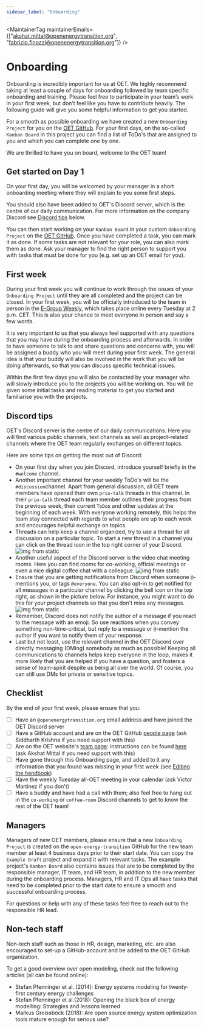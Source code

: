 ```yaml
---
sidebar_label: "Onboarding"
---
```



<MaintainerTag maintainerEmails={["akshat.mittal@openenergytransition.org", "fabrizio.finozzi@openenergytransition.org"]} />

# Onboarding

<ControlledDocBanner />

Onboarding is incredibly important for us at OET. We highly recommend taking at least a couple of days for onboarding followed by team specific onboarding and training. 
Please feel free to participate in your team’s work in your first week, but don’t feel like you have to contribute heavily. 
The following guide will give you some helpful information to get you started. 

For a smooth as possible onboarding we have created a new `Onboarding Project` for you on the [OET GitHub](https://github.com/orgs/open-energy-transition/projects).
For your first days, on the so-called `Kanban Board` in this project you can find a list of ToDo's that are assigned to you and which you can complete one by one.

We are thrilled to have you on board, welcome to the OET team!

## Get started on Day 1

On your first day, you will be welcomed by your manager in a short onboarding meeting where they will explain to you some first steps.

You should also have been added to OET's Discord server, which is the centre of our daily communication. 
For more information on the company Discord see [Discord tips](#discord-tips) below.

You can then start working on your `Kanban Board` in your custom `Onboarding Project` on the [OET GitHub](https://github.com/orgs/open-energy-transition/projects).
Once you have completed a task, you can mark it as done. If some tasks are not relevant for your role, you can also mark them as done.
Ask your manager to find the right person to support you with tasks that must be done for you (e.g. set up an OET email for you).

## First week

During your first week you will continue to work through the issues of your `Onboarding Project` until they are all completed and the project can be closed.
In your first week, you will be officially introduced to the team in person in the [E-Group Weekly](docs/Company/EGroupWeekly.mdx), which takes place online every Tuesday at 2 p.m. CET.
This is also your chance to meet everyone in person and say a few words.

It is very important to us that you always feel supported with any questions that you may have during the onboarding process and afterwards. 
In order to have someone to talk to and share questions and concerns with, you will be assigned a buddy who you will meet during your first week. 
The general idea is that your buddy will also be involved in the work that you will be doing afterwards, so that you can discuss specific technical issues.

Within the first few days you will also be contacted by your manager who will slowly introduce you to the projects you will be working on. 
You will be given some initial tasks and reading material to get you started and familiarise you with the projects.

## Discord tips

OET's Discord server is the centre of our daily communications. 
Here you will find various public channels, text channels as well as project-related channels where the OET team regularly exchanges on different topics.

Here are some tips on getting the most out of Discord:
- On your first day when you join Discord, introduce yourself briefly in the `#welcome` channel.
- Another important channel for your weekly ToDo's will be the `#discussion`channel. Apart from general discussion, all OET team members have opened their own `prio-talk` threads in this channel.
    In their `prio-talk` thread each team member outlines their progress from the previous week, their current `ToDo`s and other updates at the beginning of each week. 
    With everyone working remotely, this helps the team stay connected with regards to what people are up to each week and encourages helpful exchange on topics.
- Threads can help keep a channel organized, try to use a thread for all discussion on a particular topic. To start a new thread in a channel you can click on the thread icon in the top right corner of your Discord.
    ![img from static](/img/discord_create_new_thread.png)
- Another useful aspect of the Discord server is the video chat meeting rooms. 
    Here you can find rooms for co-working, official meetings or even a nice digital coffee chat with a colleague.
    ![img from static](/img/discord_meeting_rooms.png)
- Ensure that you are getting notifications from Discord when someone `@`-mentions you, or tags `@everyone`. You can also opt-in to get notified for all messages in a particular channel by clicking the bell icon on the top right, as shown in the picture below. For instance, you might want to do this for your project channels so that you don't miss any messages.
    ![img from static](/img/discord_notifications.png)
- Remember, Discord does not notify the author of a message if you react to the message with an emoji. So use reactions when you convey something non-time-critical, but reply to a message or `@`-mention the author if you want to notify them of your response.
- Last but not least, use the relevant channel in the OET Discord over directly messaging (DMing) somebody as much as possible! Keeping all communications to channels helps keep everyone in the loop, makes it more likely that you are helped if you have a question, and fosters a sense of team-spirit despite us being all over the world. Of course, you can still use DMs for private or sensitive topics.

## Checklist

By the end of your first week, please ensure that you:
- [ ] Have an `@openenergytransition.org` email address and have joined the OET Discord server
- [ ] Have a GitHub account and are on the OET GitHub [people page](https://github.com/orgs/open-energy-transition/people) (ask Siddharth Krishna if you need support with this)
- [ ] Are on the OET website's [team page](https://openenergytransition.org/about-us.html#team): instructions can be found [here](https://github.com/open-energy-transition/oet-data-bank) (ask Akshat Mittal if you need support with this)
- [ ] Have gone through this Onboarding page, and added to it any information that you found was missing in your first week (see [Editing the handbook](docs/Handbook/EditingTheHandbook.mdx))
- [ ] Have the weekly Tuesday all-OET meeting in your calendar (ask Victor Martinez if you don't)
- [ ] Have a buddy and have had a call with them; also feel free to hang out in the `co-working` or `coffee-room` Discord channels to get to know the rest of the OET team!

## Managers

Managers of new OET members, please ensure that a new `Onboarding Project` is created on the `open-energy-transition` GitHub for the new team member at least 4 business days prior to their start date. 
You can copy the `Example Draft` project and expand it with relevant tasks.
The example project's `Kanban Board` also contains issues that are to be completed by the responsible manager, IT team, and HR team, in addition to the new member during the onboarding process.
Managers, HR and IT Ops all have tasks that need to be completed prior to the start date to ensure a smooth and successful onboarding process. 

For questions or help with any of these tasks feel free to reach out to the responsible HR lead.

## Non-tech staff

Non-tech staff such as those in HR, design, marketing, etc. are also encouraged to set-up a GitHub-account and be added to the OET GitHub organization.

To get a good overview over open modeling, check out the following articles (all can be found online):
- Stefan Pfenninger et al. (2014):  Energy systems modeling for twenty-first century energy challenges
- Stefan Pfenninger et al.(2018): Opening the black box of energy modelling: Strategies and lessons learned
- Markus Groissböck (2018): Are open source energy system optimization tools mature enough for serious use?
